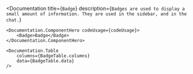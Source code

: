 
<Documentation 
    title={`Badge`} 
    description={`
        Badges are used to display a small amount of information. They are used in the sidebar, and in the chat.
    `}
>
    <Documentation.ComponentHero codeUsage={codeUsage}>
        <Badge>Badge</Badge>
    </Documentation.ComponentHero>

    <Documentation.Table 
        columns={BadgeTable.columns} 
        data={BadgeTable.data} 
    />
</Documentation>